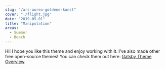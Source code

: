 ```yaml
---
slug: "/ars-aurea-goldene-kunst"
cover: "./flight.jpg"
date: "2019-09-01"
title: "Manipulation"
areas:
  - Summer
  - Beach
---
```


Hi! I hope you like this theme and enjoy working with it. I've also made other free open-source themes! You can check them out here: [Gatsby Theme Overview](https://themes.lekoarts.de).
